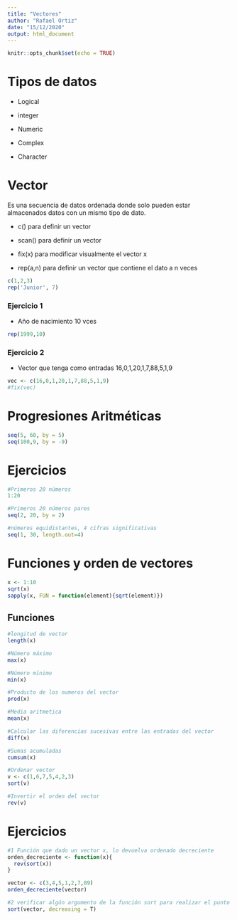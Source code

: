 ```yaml
---
title: "Vectores"
author: "Rafael Ortiz"
date: "15/12/2020"
output: html_document
---
```


```r
knitr::opts_chunk$set(echo = TRUE)
```

# Tipos de datos
- Logical 

- integer

- Numeric

- Complex

- Character


# Vector
Es una secuencia de datos ordenada donde solo pueden estar almacenados datos
con un mismo tipo de dato.

- c() para definir un vector

- scan() para definir un vector

- fix(x) para modificar visualmente el vector x

- rep(a,n) para definir un vector que contiene el dato a n veces

```r
c(1,2,3)
rep('Junior', 7)
```

### Ejercicio 1

- Año de nacimiento 10 vces

```r
rep(1999,10)
```

### Ejercicio 2

- Vector que tenga como entradas 16,0,1,20,1,7,88,5,1,9

```r
vec <- c(16,0,1,20,1,7,88,5,1,9)
#fix(vec)
```

# Progresiones Aritméticas 

```r
seq(5, 60, by = 5)
seq(100,9, by = -9)
```

# Ejercicios

```r
#Primeros 20 números
1:20

#Primeros 20 números pares
seq(2, 20, by = 2)

#números equidistantes, 4 cifras significativas
seq(1, 30, length.out=4)
```

# Funciones y orden de vectores

```r
x <- 1:10
sqrt(x)
sapply(x, FUN = function(element){sqrt(element)})
```

## Funciones
```r
#longitud de vector
length(x)

#Número máximo
max(x)

#Número mínimo
min(x)

#Producto de los numeros del vector
prod(x)

#Media aritmetica
mean(x)

#Calcular las diferencias sucesivas entre las entradas del vector
diff(x)

#Sumas acumuladas 
cumsum(x)

#Ordenar vector
v <- c(1,6,7,5,4,2,3)
sort(v)

#Invertir el orden del vector
rev(v)
```

# Ejercicios
```r
#1 Función que dado un vector x, lo devuelva ordenado decreciente
orden_decreciente <- function(x){
  rev(sort(x))
}

vector <- c(3,4,5,1,2,7,89)
orden_decreciente(vector)

#2 verificar algún argumento de la función sort para realizar el punto 1 sin crear una función a parte
sort(vector, decreasing = T)
```



  



